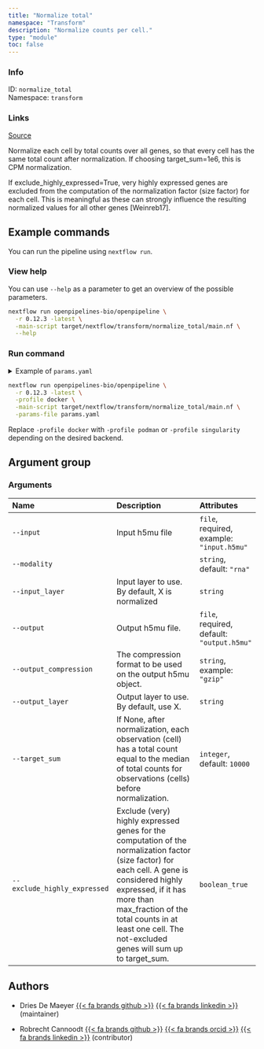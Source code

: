 ```yaml
---
title: "Normalize total"
namespace: "Transform"
description: "Normalize counts per cell."
type: "module"
toc: false
---
```


::: {.column-margin}

### Info

ID: `normalize_total`  
Namespace: `transform`

### Links
[Source](https://github.com/openpipelines-bio/openpipeline/blob/0.12.3/./src/transform/normalize_total){.btn-action .btn-sm .btn-info .btn role="button"}

:::

Normalize each cell by total counts over all genes, so that every cell has the same total count after normalization. If choosing target_sum=1e6, this is CPM normalization.

If exclude_highly_expressed=True, very highly expressed genes are excluded from the computation of the normalization factor (size factor) for each cell. This is meaningful as these can strongly influence the resulting normalized values for all other genes [Weinreb17].


## Example commands

You can run the pipeline using `nextflow run`.

### View help

You can use `--help` as a parameter to get an overview of the possible parameters.

```bash
nextflow run openpipelines-bio/openpipeline \
  -r 0.12.3 -latest \
  -main-script target/nextflow/transform/normalize_total/main.nf \
  --help
```

### Run command

<details>
<summary>Example of `params.yaml`</summary>
```yaml
# Arguments
input: # please fill in - example: "input.h5mu"
modality: "rna"
# input_layer: "foo"
# output: "$id.$key.output.h5mu"
# output_compression: "gzip"
# output_layer: "foo"
target_sum: 10000
exclude_highly_expressed: false

# Nextflow input-output arguments
publish_dir: # please fill in - example: "output/"
# param_list: "my_params.yaml"
```
</details>

```bash
nextflow run openpipelines-bio/openpipeline \
  -r 0.12.3 -latest \
  -profile docker \
  -main-script target/nextflow/transform/normalize_total/main.nf \
  -params-file params.yaml
```

:::{.callout-note}
Replace `-profile docker` with `-profile podman` or `-profile singularity` depending on the desired backend.
:::

## Argument group

### Arguments

|Name                         |Description                                                                                                                                                                                                                                                                            |Attributes                                 |
|:----------------------------|:--------------------------------------------------------------------------------------------------------------------------------------------------------------------------------------------------------------------------------------------------------------------------------------|:------------------------------------------|
|`--input`                    |Input h5mu file                                                                                                                                                                                                                                                                        |`file`, required, example: `"input.h5mu"`  |
|`--modality`                 |                                                                                                                                                                                                                                                                                       |`string`, default: `"rna"`                 |
|`--input_layer`              |Input layer to use. By default, X is normalized                                                                                                                                                                                                                                        |`string`                                   |
|`--output`                   |Output h5mu file.                                                                                                                                                                                                                                                                      |`file`, required, default: `"output.h5mu"` |
|`--output_compression`       |The compression format to be used on the output h5mu object.                                                                                                                                                                                                                           |`string`, example: `"gzip"`                |
|`--output_layer`             |Output layer to use. By default, use X.                                                                                                                                                                                                                                                |`string`                                   |
|`--target_sum`               |If None, after normalization, each observation (cell) has a total count equal to the median of total counts for observations (cells) before normalization.                                                                                                                             |`integer`, default: `10000`                |
|`--exclude_highly_expressed` |Exclude (very) highly expressed genes for the computation of the normalization factor (size factor) for each cell. A gene is considered highly expressed, if it has more than max_fraction of the total counts in at least one cell. The not-excluded genes will sum up to target_sum. |`boolean_true`                             |

## Authors


  * Dries De Maeyer [{{< fa brands github >}}](https://github.com/ddemaeyer) [{{< fa brands linkedin >}}](https://linkedin.com/in/dries-de-maeyer-b46a814) (maintainer)

  * Robrecht Cannoodt [{{< fa brands github >}}](https://github.com/rcannood) [{{< fa brands orcid >}}](https://orcid.org/0000-0003-3641-729X) [{{< fa brands linkedin >}}](https://linkedin.com/in/robrechtcannoodt) (contributor)
